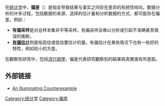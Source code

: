 {{noteTA
|T=zh-tw:偏誤;zh-cn:偏差
|G1=Math
|1=zh-tw:偏誤;zh-cn:偏差
}}
{{about|[[統計學|統計學]]上导致结果与事实之间存在差异的系统性倾向的偏差（{{lang|en|bias}}）|别称“-{偏差}-”的离差（{{lang|en|deviation}}）|离差|心理認知上的偏差|認知偏差|[[社會學|社會學]]的偏差|偏差行為}}
{{unreferenced|time=2009-4-10}}

在[[统计学|统计学]]中，'''偏差'''（{{lang-en|bias}}）是指会导致结果与事实之间存在差异的系统性倾向。数据分析的许多过程，包括数据的来源、选择的估计量和分析数据的方式，都可能存在偏差。例如：
* '''有偏采样'''是对总样本集非平等采样。有偏采样会难以分析或引起不准确甚至错误的推断。
* '''[[估计量的偏差|有偏估计]]'''则是指高估或低估要估计的量。有偏估计在某些情况下也有一些好的特性，例如较小的方差。

在觀察性研究中，包括[[流行病学|流行病學]]，偏差代表研究觀察到的結果與真實值有所差距。

==外部链接==
* {{en}}[https://math.umn.edu/~hardy/An_Illuminating_Counterexample.pdf An Illuminating Counterexample]{{Wayback|url=https://math.umn.edu/~hardy/An_Illuminating_Counterexample.pdf|date=20140616163551}}

{{Statistics-stub}}

[[Category:统计学|Category:统计学]]
[[Category:偏差|Category:偏差]]